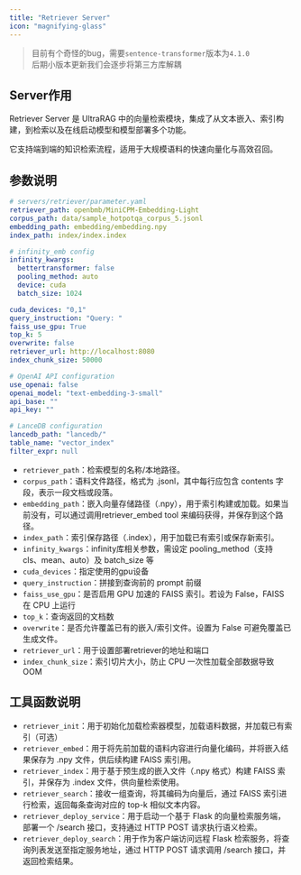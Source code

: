 ```yaml
---
title: "Retriever Server"
icon: "magnifying-glass"
---
```


> 目前有个奇怪的bug，需要`sentence-transformer`版本为`4.1.0`
> \
> 后期小版本更新我们会逐步将第三方库解耦

## Server作用

Retriever Server 是 UltraRAG 中的向量检索模块，集成了从文本嵌入、索引构建，到检索以及在线启动模型和模型部署多个功能。

它支持端到端的知识检索流程，适用于大规模语料的快速向量化与高效召回。

## 参数说明

```yaml
# servers/retriever/parameter.yaml
retriever_path: openbmb/MiniCPM-Embedding-Light
corpus_path: data/sample_hotpotqa_corpus_5.jsonl
embedding_path: embedding/embedding.npy
index_path: index/index.index

# infinity_emb config
infinity_kwargs:
  bettertransformer: false
  pooling_method: auto
  device: cuda
  batch_size: 1024

cuda_devices: "0,1"
query_instruction: "Query: "
faiss_use_gpu: True
top_k: 5
overwrite: false
retriever_url: http://localhost:8080
index_chunk_size: 50000

# OpenAI API configuration
use_openai: false
openai_model: "text-embedding-3-small"
api_base: ""
api_key: ""

# LanceDB configuration
lancedb_path: "lancedb/"
table_name: "vector_index"
filter_expr: null
```

- `retriever_path`：检索模型的名称/本地路径。
- `corpus_path`：语料文件路径，格式为 .jsonl，其中每行应包含 contents 字段，表示一段文档或段落。
- `embedding_path`：嵌入向量存储路径（.npy），用于索引构建或加载。如果当前没有，可以通过调用retriever_embed tool 来编码获得，并保存到这个路径。
- `index_path`：索引保存路径（.index），用于加载已有索引或保存新索引。
- `infinity_kwargs`：infinity库相关参数，需设定 pooling_method（支持 cls、mean、auto）及 batch_size 等
- `cuda_devices`：指定使用的gpu设备
- `query_instruction`：拼接到查询前的 prompt 前缀
- `faiss_use_gpu`：是否启用 GPU 加速的 FAISS 索引。若设为 False，FAISS 在 CPU 上运行
- `top_k`：查询返回的文档数
- `overwrite`：是否允许覆盖已有的嵌入/索引文件。设置为 False 可避免覆盖已生成文件。
- `retriever_url`：用于设置部署retriever的地址和端口
- `index_chunk_size`：索引切片大小，防止 CPU 一次性加载全部数据导致 OOM

## 工具函数说明

- `retriever_init`：用于初始化加载检索器模型，加载语料数据，并加载已有索引（可选）
- `retriever_embed`：用于将先前加载的语料内容进行向量化编码，并将嵌入结果保存为 .npy 文件，供后续构建 FAISS 索引用。
- `retriever_index`：用于基于预生成的嵌入文件（.npy 格式）构建 FAISS 索引，并保存为 .index 文件，供向量检索使用。
- `retriever_search`：接收一组查询，将其编码为向量后，通过 FAISS 索引进行检索，返回每条查询对应的 top-k 相似文本内容。
- `retriever_deploy_service`：用于启动一个基于 Flask 的向量检索服务端，部署一个 /search 接口，支持通过 HTTP POST 请求执行语义检索。
- `retriever_deploy_search`：用于作为客户端访问远程 Flask 检索服务，将查询列表发送至指定服务地址，通过 HTTP POST 请求调用 /search 接口，并返回检索结果。